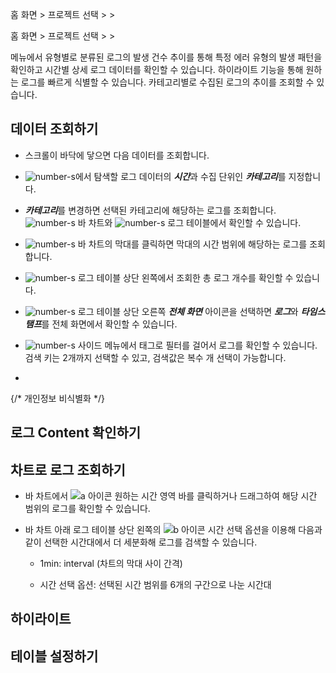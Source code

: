 
<Logroleview />

<Xclude product='aws-log'>

홈 화면 &gt; 프로젝트 선택 &gt; <Cmdname sid="side_log" className="uitext" /> &gt; <Cmdname sid="side_logExplorer" className="uitext" />

</Xclude>

<InDoc product='aws-log'>

홈 화면 &gt; 프로젝트 선택 &gt; <Cmdname sid="side_dashboard" className="uitext" /> &gt; <Cmdname sid="side_logExplorer" className="uitext" />

</InDoc>

<Cmdname sid="side_logExplorer" className="uitext" /> 메뉴에서 유형별로 분류된 로그의 발생 건수 추이를 통해 특정 에러 유형의 발생 패턴을 확인하고 시간별 상세 로그 데이터를 확인할 수 있습니다. 하이라이트 기능을 통해 원하는 로그를 빠르게 식별할 수 있습니다. 카테고리별로 수집된 로그의 추이를 조회할 수 있습니다. <Loguimainterm />

<ImgLang img='log-trend.png' desc='로그 트렌드'/>

## 데이터 조회하기

* 스크롤이 바닥에 닿으면 다음 데이터를 조회합니다.

* ![number-s](/img/number-01.png)에서 탐색할 로그 데이터의 ***시간***과 수집 단위인 ***카테고리***를 지정합니다.

* ***카테고리***를 변경하면 선택된 카테고리에 해당하는 로그를 조회합니다. ![number-s](/img/number-02.png) 바 차트와 ![number-s](/img/number-03.png) 로그 테이블에서 확인할 수 있습니다.

* ![number-s](/img/number-02.png) 바 차트의 막대를 클릭하면 막대의 시간 범위에 해당하는 로그를 조회합니다. 

* ![number-s](/img/number-03.png) 로그 테이블 상단 왼쪽에서 조회한 총 로그 개수를 확인할 수 있습니다. 

* ![number-s](/img/number-03.png) 로그 테이블 상단 오른쪽 <LinkImage img='ic-fullscreen.svg' desc='전체 화면 아이콘'/> ***전체 화면*** 아이콘을 선택하면 ***로그***와 ***타임스탬프***를 전체 화면에서 확인할 수 있습니다.

* ![number-s](/img/number-04.png) 사이드 메뉴에서 태그로 필터를 걸어서 로그를 확인할 수 있습니다. 검색 키는 2개까지 선택할 수 있고, 검색값은 복수 개 선택이 가능합니다.

* <Logagentoption />

  <LogCl />

{/* 개인정보 비식별화 */}
<LogDeIdentification />

## 로그 Content 확인하기


<Logcontentscheck />

## 차트로 로그 조회하기

<ImgLang img='log-trend-bar.png' desc='로그 트렌드 바 차트 sc'/>

* 바 차트에서 ![a 아이콘](/img/char-a.svg) 원하는 시간 영역 바를 클릭하거나 드래그하여 해당 시간 범위의 로그를 확인할 수 있습니다. 

* 바 차트 아래 로그 테이블 상단 왼쪽의 ![b 아이콘](/img/char-b.svg) 시간 선택 옵션을 이용해 다음과 같이 선택한 시간대에서 더 세분화해 로그를 검색할 수 있습니다.

    * 1min: interval (차트의 막대 사이 간격)

    * 시간 선택 옵션: 선택된 시간 범위를 6개의 구간으로 나눈 시간대

## 하이라이트


<Loghighlight /> 

## 테이블 설정하기


<Loguitablesetting />
